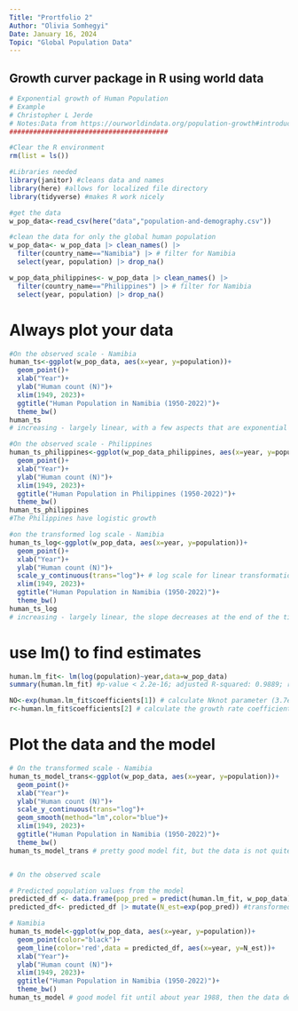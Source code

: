 ```yaml
---
Title: "Prortfolio 2"
Author: "Olivia Somhegyi"
Date: January 16, 2024
Topic: "Global Population Data"
---
```


## Growth curver package in R using world data

```r
# Exponential growth of Human Population
# Example
# Christopher L Jerde
# Notes:Data from https://ourworldindata.org/population-growth#introduction
########################################
```


```r
#Clear the R environment
rm(list = ls())

#Libraries needed
library(janitor) #cleans data and names
library(here) #allows for localized file directory
library(tidyverse) #makes R work nicely

#get the data
w_pop_data<-read_csv(here("data","population-and-demography.csv"))

#clean the data for only the global human population
w_pop_data<- w_pop_data |> clean_names() |>
  filter(country_name=="Namibia") |> # filter for Namibia
  select(year, population) |> drop_na()

w_pop_data_philippines<- w_pop_data |> clean_names() |>
  filter(country_name=="Philippines") |> # filter for Namibia
  select(year, population) |> drop_na()
```


# Always plot your data
```r
#On the observed scale - Namibia
human_ts<-ggplot(w_pop_data, aes(x=year, y=population))+
  geom_point()+
  xlab("Year")+
  ylab("Human count (N)")+
  xlim(1949, 2023)+
  ggtitle("Human Population in Namibia (1950-2022)")+
  theme_bw()
human_ts
# increasing - largely linear, with a few aspects that are exponential

#On the observed scale - Philippines
human_ts_philippines<-ggplot(w_pop_data_philippines, aes(x=year, y=population))+
  geom_point()+
  xlab("Year")+
  ylab("Human count (N)")+
  xlim(1949, 2023)+
  ggtitle("Human Population in Philippines (1950-2022)")+
  theme_bw()
human_ts_philippines
#The Philippines have logistic growth

#on the transformed log scale - Namibia
human_ts_log<-ggplot(w_pop_data, aes(x=year, y=population))+
  geom_point()+
  xlab("Year")+
  ylab("Human count (N)")+
  scale_y_continuous(trans="log")+ # log scale for linear transformation
  xlim(1949, 2023)+
  ggtitle("Human Population in Namibia (1950-2022)")+
  theme_bw()
human_ts_log
# increasing - largely linear, the slope decreases at the end of the time series indicating a drop off/slowing of population growth
```


# use lm() to find estimates
```r
human.lm_fit<- lm(log(population)~year,data=w_pop_data)
summary(human.lm_fit) #p-value < 2.2e-16; adjusted R-squared: 0.9889; results indicate model is a good fit.

NO<-exp(human.lm_fit$coefficients[1]) # calculate Nknot parameter (3.7e-16)
r<-human.lm_fit$coefficients[2] # calculate the growth rate coefficient (0.0249)
```


# Plot the data and the model
```r
# On the transformed scale - Namibia
human_ts_model_trans<-ggplot(w_pop_data, aes(x=year, y=population))+
  geom_point()+
  xlab("Year")+
  ylab("Human count (N)")+
  scale_y_continuous(trans="log")+
  geom_smooth(method="lm",color="blue")+
  xlim(1949, 2023)+
  ggtitle("Human Population in Namibia (1950-2022)")+
  theme_bw()
human_ts_model_trans # pretty good model fit, but the data is not quite linear. The model over estimate and under estimate often, but provides a general idea of the data trend even if it is not the best fit.


# On the observed scale

# Predicted population values from the model
predicted_df <- data.frame(pop_pred = predict(human.lm_fit, w_pop_data), year=w_pop_data$year)
predicted_df<- predicted_df |> mutate(N_est=exp(pop_pred)) #transformed back to observed population estimates

# Namibia
human_ts_model<-ggplot(w_pop_data, aes(x=year, y=population))+
  geom_point(color="black")+
  geom_line(color='red',data = predicted_df, aes(x=year, y=N_est))+
  xlab("Year")+
  ylab("Human count (N)")+
  xlim(1949, 2023)+
  ggtitle("Human Population in Namibia (1950-2022)")+
  theme_bw()
human_ts_model # good model fit until about year 1988, then the data deviates a bit from the model fit. Recent years (~2008-2022) aren't well fit for this model, but the first several years are very well fit.
```

